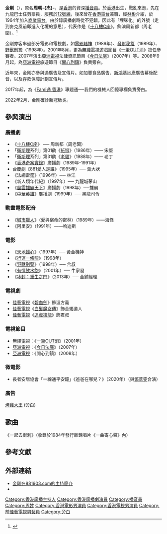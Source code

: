 {{Otheruses |subject=香港播音員 |other=與“'''金剛'''”同名的其他主題 |金剛 (消歧義)}}
{{藝人
|姓名 = 金剛
|類型 = 播音員
|圖片 = 
|圖片尺寸 = 
|圖片簡介 = 
|本名 = 周朝-{杰}-
|外文名 = 
|外文 = 
|羅馬拼音 = 
|英文名 = 
|暱稱 = 
|其他藝名 = 
|國籍 = {{CNHK}}
|民族 = [[漢族|漢族]]
|籍貫 = 
|出生日期 = {{birth_date_and _age|1933|9|6}}
|出生地點 = {{HKG-1910}}
|逝世日期 = 
|逝世地點 = 
|職業 = [[播音員|播音員]]、[[演員|演員]]
|語言 = [[粵語|粵語]]
|教育程度 = 
|母校 = 
|宗教信仰 = 未知
|配偶 = 
|兒女 = 
|父母 = 
|親屬 = 
|音樂類型 = 
|演奏樂器 = 
|出道地點 = 
|出道日期 = 
|出道作 = 
|代表作 = 廣播劇《[[十八樓C座|十八樓C座]]》
|著名角色 = 
|活躍年代 = 
|唱片公司 = 
|經紀公司 = 
|網站 = 
|相關團體 = 
|IMDb = 
|現任成員 = 
|過往成員 = 
|獎項 = 
}}

'''金剛'''（{{bd|1933年|9月6日}}），原名'''周朝-{杰}-'''，是[[香港|香港]]的資深[[播音員|播音員]]。於[[香港|香港]]出生，戰亂來港，先在九龍巴士任剪票員，服務於[[九龍巴士12線|12號線]]，後來曾在[[香港電台|香港電台]]兼職，經[[林彬_(播音员)|林彬]]介紹，於1964年加入[[商業電台|商業電台]]。由於錄廣播劇時從不犯錯，因此有「埋咪化」的外號（走到麥克風前即進入化境的意思），代表作是《[[十八樓C座|十八樓C座]]》，飾演周新都（周老闆）。<ref>{{cite news | language =  | author =  | coauthors =  | url = http://hk.apple.nextmedia.com/supplement/culture/art/20080701/11294678 | title = Take A Break 1: 十八樓C座 拗足40年 | work =  | publisher = 香港蘋果日報 | pages =  | date = 1/7/2008 | accessdate =  | archive-date = 2017-09-25 | archive-url = https://web.archive.org/web/20170925163105/http://hk.apple.nextmedia.com/supplement/culture/art/20080701/11294678 | dead-url = no }}</ref>

金剛亦客串過部分電影和電視劇，如[[電影|電影]][[賭神|賭神]]（1989年）、[[發財秘笈|發財秘笈]]（1989年）、[[野獸刑警|野獸刑警]]（1998年）。2001年8月，更為[[無綫電視|無綫電視]]遊戲節目《[[一筆OUT消|一筆OUT消]]》擔任參賽者。2007年演出[[亞洲電視|亞洲電視]]法律資訊節目《[[今日法庭|今日法庭]]》（2007年）等。2008年9月起，為[[亞洲電視|亞洲電視]]旅遊節目《[[開心到鎮|開心到鎮]]》負責旁白。

近年來，金剛亦參與過廣告及宣傳片。如加豐食品廣告、[[新鴻基地產|新鴻基地產]]廣告幕後配音，以及存款保障計劃宣傳片。

2017年起，為《[[Fami通_香港|Fami通 香港]]》專題通──我們的機械人回憶專欄負責旁白。

2022年2月，金剛確診新冠肺炎。

==參與演出==
===廣播劇===
*《[[十八樓C座|十八樓C座]]》 ── 周新都（周老闆）
*「[[衛斯理|衛斯理]]系列」第01齣《[[紙猴|紙猴]]》（1986年）—— 宋堅
*「[[衛斯理|衛斯理]]系列」第31齣《[[老貓|老貓]]》（1988年）—— 老丁
*《[[香港奇案實錄_(廣播劇)|香港奇案實錄]]》廣播劇（1989年-1991年）
*台慶劇《881愛人是誰》（1995年）── 葉大狀
*《法網雷霆》（1996年）── 林江
*《新人類年代紀》（1997年）── 九龍城茅山
*《[[風雲雄霸天下|風雲雄霸天下]]》廣播劇（1998年）──雄霸
*《[[中華英雄|中華英雄]]》廣播劇（1999年）── 黑龍司令

===動畫電影配音===
*《[[城市獵人|城市獵人]]》（愛與宿命的密林）（1989年）——海怪
*《阿里安》（1991年）——哈迪斯

===電影===
*《[[天地雄心|天地雄心]]》（1997年）── 黃金機神	
*《[[行運一條龍|行運一條龍]]》（1998年）	
*《[[野獸刑警|野獸刑警]]》（1998年）── 合叔 	
*《[[有情飲水飽|有情飲水飽]]》（2001年）── 牛家發
*《[[冰封：重生之門|冰封：重生之門]]》（2013年）── 金舖經理

===電視劇===
*[[佳藝電視|佳藝電視]]《[[碧血劍|碧血劍]]》飾溫方義
*[[佳藝電視|佳藝電視]]《[[白髮魔女傳|白髮魔女傳]]》飾金蝎道人
*[[佳藝電視|佳藝電視]]《[[追虎擒龍|追虎擒龍]]》飾君叔

===電視節目===
*[[無綫電視|無綫電視]]：《[[一筆OUT消|一筆OUT消]]》（2001年）
*[[亞洲電視|亞洲電視]]：《[[今日法庭|今日法庭]]》（2007年）
*[[亞洲電視|亞洲電視]]：《開心到鎮》（2008年）

===微電影===
*長者安居協會「一線通平安鐘」《爸爸在哪兒？》（2020年）（與[[鄧萃雯|鄧萃雯]]合演）

===廣告===
[[烤雞大王|烤雞大王]] (旁白)

==歌曲==
《一起去衝刺》（收錄於1984年發行雜錦唱片《一曲寄心聲》內）

== 參考文獻 ==
{{reflist}}

== 外部連結 ==
* [http://www.881903.com/Page/ZH-TW/DJ881_54.aspx 金剛在881903.com的主持簡介] {{Wayback|url=http://www.881903.com/Page/ZH-TW/DJ881_54.aspx |date=20190709231453 }}
* {{hkmdb name|15398}}

{{商業電台唱片騎師}}

{{Authority control}}
{{DEFAULTSORT:K}}
[[Category:香港廣播主持人|Category:香港廣播主持人]]
[[Category:香港廣播劇演員|Category:香港廣播劇演員]]
[[Category:播音員|Category:播音員]]
[[Category:周姓|Category:周姓]]
[[Category:香港電影男演員|Category:香港電影男演員]]
[[Category:香港電視男演員|Category:香港電視男演員]]
[[Category:前佳藝電視男藝員|Category:前佳藝電視男藝員]]
[[Category:旁白|Category:旁白]]